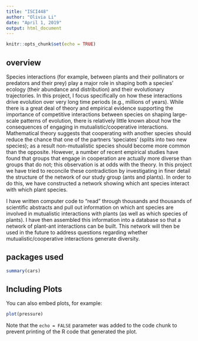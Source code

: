 ---
title: "ISCI448"
author: "Olivia Li"
date: "April 1, 2019"
output: html_document
---

```{r setup, include=FALSE}
knitr::opts_chunk$set(echo = TRUE)
```

## overview

Species interactions (for example, between plants and their pollinators or predators and their prey) play a major role in shaping both a species’ ecology (their abundance and distribution) and their evolutionary trajectories. In this project, I focus specifically on how these interactions drive evolution over very long time periods (e.g., millions of years). While there is
a great deal of theory and empirical evidence supporting the importance of competitive interactions between species on shaping large-scale patterns of evolution, there is relatively little known about how the consequences of engaging in mutualistic/cooperative interactions. Mathematical theory suggests that cooperating with another species should reduce the chance
that one of the partners ‘speciates’ (splits into two new species); as a result non-mutualistic species should become more common than the opposite. However, a number of recent empirical studies have found that groups that engage in cooperation are actually more diverse than groups that do not; this observation is at odds with the theory. In this project we have tried to reconcile these contradiction by investigating in finer detail the structure of the network of our study group (ants and plants). In order to do this, we have constructed a network showing which ant species interact with which plant species.

I have written computer code to “read” through thousands and thousands of scientific abstracts and pull out information on which ant species are involved in mutualistic interactions with plants (as well as which species of plants). I have then assembled this information into a database so that a network of plant-ant interactions can be built. This network will then be used in the future to address questions regarding whether mutualistic/cooperative interactions
generate diversity.

## packages used
```{r cars}
summary(cars)
```

## Including Plots

You can also embed plots, for example:

```{r pressure, echo=FALSE}
plot(pressure)
```

Note that the `echo = FALSE` parameter was added to the code chunk to prevent printing of the R code that generated the plot.
